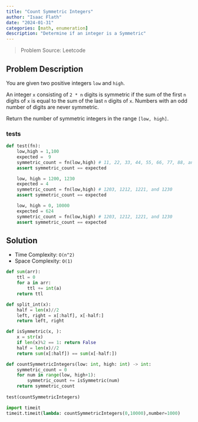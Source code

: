 ```yaml
---
title: "Count Symmetric Integers"
author: "Isaac Flath"
date: "2024-01-31"
categories: [math, enumeration]
description: "Determine if an integer is a Symmetric"
---
```


>Problem Source:  Leetcode

## Problem Description

You are given two positive integers `low` and `high`.

An integer `x` consisting of `2 * n` digits is symmetric if the sum of the first `n` digits of `x` is equal to the sum of the last `n` digits of `x`. Numbers with an odd number of digits are never symmetric.

Return the number of symmetric integers in the range `[low, high]`.

### tests

```python
def test(fn):
    low,high = 1,100
    expected =  9
    symmetric_count = fn(low,high) # 11, 22, 33, 44, 55, 66, 77, 88, and 99.
    assert symmetric_count == expected 

    low, high = 1200, 1230
    expected = 4
    symmetric_count = fn(low,high) # 1203, 1212, 1221, and 1230
    assert symmetric_count == expected 

    low, high = 0, 10000
    expected = 624
    symmetric_count = fn(low,high) # 1203, 1212, 1221, and 1230
    assert symmetric_count == expected 
```


## Solution

+ Time Complexity: `O(n^2)`
+ Space Complexity: `O(1)`

```python
def sum(arr):
    ttl = 0
    for a in arr:
        ttl += int(a)
    return ttl

def split_int(x):
    half = len(x)//2
    left, right = x[:half], x[-half:]
    return left, right

def isSymmetric(x, ):
    x = str(x)
    if len(x)%2 == 1: return False
    half = len(x)//2
    return sum(x[:half]) == sum(x[-half:])

def countSymmetricIntegers(low: int, high: int) -> int:
    symmetric_count = 0
    for num in range(low, high+1):
        symmetric_count += isSymmetric(num)
    return symmetric_count
    
test(countSymmetricIntegers)
```

```python
import timeit
timeit.timeit(lambda: countSymmetricIntegers(0,10000),number=1000)
```

